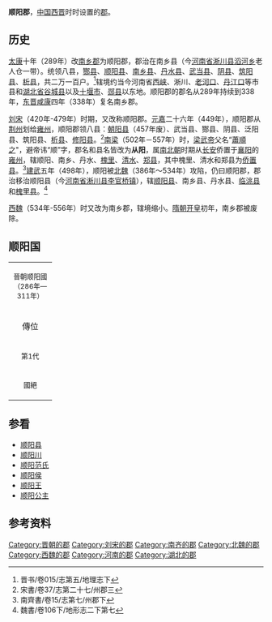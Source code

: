 '''顺阳郡'''，[[中国|中国]][[西晋|西晋]]时时设置的[[郡|郡]]。

== 历史 ==

[[太康_(西晋)|太康]]十年（289年）改[[南乡郡|南乡郡]]为顺阳郡，郡治在南乡县（今[[河南省|河南省]][[淅川县|淅川县]][[滔河乡|滔河乡]]老人仓一带）。统领八县，[[酂县|酂县]]、[[顺阳县|顺阳县]]、[[南乡县|南乡县]]、[[丹水县|丹水县]]、[[武当县|武当县]]、[[阴县|阴县]]、[[筑阳县|筑阳县]]、[[析县|析县]]，共二万一百户。<ref>晋书/卷015/志第五/地理志下</ref>辖境约当今河南省[[西峡|西峡]]、淅川、[[老河口|老河口]]、[[丹江口|丹江口]]等市县和[[湖北省|湖北省]][[谷城县|谷城县]]以及[[十堰市|十堰市]]、[[郧县|郧县]]以东地。顺阳郡的郡名从289年持续到338年，[[东晋|东晋]][[咸康_(东晋)|咸康]]四年（338年）复名南乡郡。

[[刘宋|刘宋]]（420年-479年）时期，又改称顺阳郡。[[元嘉_(刘宋)|元嘉]]二十六年（449年），顺阳郡从[[荆州_(古代)|荆州]]划给[[雍州|雍州]]，顺阳郡领八县：[[朝阳县_(南阳郡)|朝阳县]]（457年废）、武当县、酂县、阴县、泛阳县、筑阳县、[[析县|析县]]、[[修阳县|修阳县]]。<ref>宋書/卷37/志第二十七/州郡三</ref>[[南梁|南梁]]（502年－557年）时，[[梁武帝|梁武帝]]父名“[[蕭順之|蕭順之]]"，避帝讳“顺”字，郡名和县名皆改为'''从阳'''，属[[南北朝|南北朝]]时期从[[长安|长安]]侨置于[[襄阳|襄阳]]的[[雍州|雍州]]，辖顺阳、南乡、丹水、[[槐里县_(刘宋)|槐里]]、[[清水县_(河南)|清水]]、[[郑县_(刘宋)|郑县]]，其中槐里、清水和郑县为[[侨置县|侨置县]]。<ref>南齊書/卷15/志第七/州郡下</ref>[[建武_(南齐)|建武]]五年（498年），顺阳被[[北魏|北魏]]（386年～534年）攻陷，仍曰顺阳郡，郡治移治顺阳县（今[[河南省|河南省]][[淅川县|淅川县]][[李官桥镇|李官桥镇]]），辖[[顺阳县|顺阳县]]、南乡县、丹水县、[[临洮县_(顺阳郡)|临洮县]]和[[槐里县_(刘宋)|槐里县]]。<ref>魏書/卷106下/地形志二下第七</ref>

[[西魏|西魏]]（534年-556年）时又改为南乡郡，辖境缩小。[[隋朝|隋朝]][[开皇|开皇]]初年，南乡郡被废除。

== 顺阳国 ==

{| cellpadding="4" cellspacing="0" style="margin: 0 0 1em 1em; border:1px solid #cccccc; text-align:center; empty-cells:show; border-collapse:collapse;" border="1"
|-
| align ="center" colspan="6" bgcolor="#1E90FF"| <small>晉朝顺阳國（286年—311年）</small> 
|- bgcolor="#F2F2F2"
| width="70" align ="center"|傳位 || width="70" align ="center"|稱號 || width="70" align ="center"|姓名 || width="75" align ="center"|在位年數 || width="160" align ="center"|在位時間 || width="100" align ="center"|備註
|-
| align ="center"| <small>第1代</small>||<small>[[顺阳王|顺阳王]]</small>||<small>[[司馬畅|司馬畅]]</small>||<small>26年</small>||<small>286年—311年</small>||<small>[[司馬骏|司馬骏]]子</small>
|-
| align ="center" colspan="6" | <small>國絕</small>
|}

==参看==
*[[顺阳县|顺阳县]]
*[[顺阳川|顺阳川]]
*[[顺阳范氏|顺阳范氏]]
*[[顺阳侯|顺阳侯]]
*[[顺阳王|顺阳王]]
*[[顺阳公主|顺阳公主]]

== 参考资料 ==
{{reflist}}

{{已废的南阳市古代行政区划}}
{{西晋行政区划|nocat}}
{{南朝行政區劃|nocat}}
{{DEFAULTSORT:S}}
[[Category:晋朝的郡|Category:晋朝的郡]]
[[Category:刘宋的郡|Category:刘宋的郡]]
[[Category:南齐的郡|Category:南齐的郡]]
[[Category:北魏的郡|Category:北魏的郡]]
[[Category:西魏的郡|Category:西魏的郡]]
[[Category:河南的郡|Category:河南的郡]]
[[Category:湖北的郡|Category:湖北的郡]]